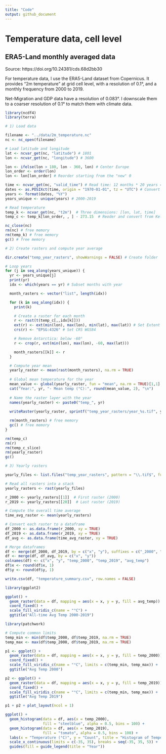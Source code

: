 ---
title: "Code"
output: github_document
---

# Temperature data, cell level

## ERA5-Land monthly averaged data

Source: https://doi.org/10.24381/cds.68d2bb30

For temperature data, I use the ERA5-Land dataset from Copernicus. It provides "2m temperature" at grid cell level, with a resolution of 0.1°, and a monthly frequency from 2000 to 2019.

Net-Migration and GDP data have a resolution of 0.083°. I downscale them to a coarser resolution of 0.1° to match them with climate data.

```{r}
library(ncdf4)
library(terra)

# 1) Load data

filename <- "../data/2m_temperature.nc"
nc <- nc_open(filename)

# Load latitude and longitude
lat <- ncvar_get(nc, "latitude") # 1801
lon <- ncvar_get(nc, "longitude") # 3600

lon <- ifelse(lon > 180, lon - 360, lon) # Center Europe
lon_order <- order(lon) 
lon <- lon[lon_order] # Reorder starting from the "new" 0

time <- ncvar_get(nc, "valid_time") # Read time: 12 months * 20 years = 240 months
dates <- as.POSIXct(time, origin = "1970-01-01", tz = "UTC") # Convert from seconds to date
years <- format(dates, "%Y")
years_unique <- unique(years) # 2000-2019

# Read temperature
temp_k <- ncvar_get(nc, "t2m")  # Three dimensions: [lon, lat, time]
temp_c <- temp_k[lon_order, , ] - 273.15  # Reoder and convert from Kelvin to Celsius

nc_close(nc)
rm(nc) # free memory
rm(temp_k) # free memory
gc() # free memory

# 2) Create rasters and compute year average

dir.create("temp_year_rasters", showWarnings = FALSE) # Create folder

# Loop years
for (j in seq_along(years_unique)) {
  yr <- years_unique[j]
  print(yr)
  idx <- which(years == yr) # Subset months with year

  month_rasters <- vector("list", length(idx))

  for (k in seq_along(idx)) {
    print(k)

    # Create a raster for each month
    r <- rast(t(temp_c[,,idx[k]]))
    ext(r) <- ext(min(lon), max(lon), min(lat), max(lat)) # Set Extent
    crs(r) <- "EPSG:4326" # Set CRS WGS84

    # Remove Antarctica: below -60°
    r <- crop(r, ext(min(lon), max(lon), -60, max(lat)))

    month_rasters[[k]] <- r
  }

  # Compute year mean
  yearly_raster <- mean(rast(month_rasters), na.rm = TRUE)
  
  # Global mean temperature for the year
  mean_value <- global(yearly_raster, fun = "mean", na.rm = TRUE)[1,1]
  cat("Year:", yr, "- Mean temp (°C):", round(mean_value, 2), "\n")
  
  # Name the raster layer with the year
  names(yearly_raster) <- paste0("temp_", yr)
  
  writeRaster(yearly_raster, sprintf("temp_year_rasters/year_%s.tif", yr), overwrite = TRUE)

  rm(month_rasters) # free memory
  gc() # free memory
}

rm(temp_c)
rm(r)
rm(temp_c_slice)
rm(yearly_raster)
gc()

# 3) Yearly rasters

yearly_files <- list.files("temp_year_rasters", pattern = "\\.tif$", full.names = TRUE)

# Read all rasters into a stack
yearly_rasters <- rast(yearly_files)

r_2000 <- yearly_rasters[[1]]  # First raster (2000)
r_2019 <- yearly_rasters[[20]]  # Last raster (2019)

# Compute the overall time average
time_avg_raster <- mean(yearly_rasters)

# Convert each raster to a dataframe
df_2000 <- as.data.frame(r_2000, xy = TRUE)
df_2019 <- as.data.frame(r_2019, xy = TRUE)
df_avg <- as.data.frame(time_avg_raster, xy = TRUE)

# Merge dataframes
df <- merge(df_2000, df_2019, by = c("x", "y"), suffixes = c("_2000", "_2019"))
df <- merge(df, df_avg, by = c("x", "y"))
colnames(df) <- c("x", "y", "temp_2000", "temp_2019", "avg_temp")
df$x <- round(df$x, 1)
df$y <- round(df$y, 1)

write.csv(df, "temperature_summary.csv", row.names = FALSE)
```


```{r}
library(ggplot2)

ggplot() + 
  geom_raster(data = df, mapping = aes(x = x, y = y, fill = avg_temp)) +
  coord_fixed() +
  scale_fill_viridis_c(name = "°C") +
  ggtitle("All-time Avg Temp 2000-2019")
```

```{r}
library(patchwork)

# Compute common limits
temp_min <- min(df$temp_2000, df$temp_2019, na.rm = TRUE)
temp_max <- max(df$temp_2000, df$temp_2019, na.rm = TRUE)

p1 <- ggplot() + 
  geom_raster(data = df, mapping = aes(x = x, y = y, fill = temp_2000)) +
  coord_fixed() +
  scale_fill_viridis_c(name = "°C", limits = c(temp_min, temp_max)) +
  ggtitle("Avg Temp 2000")

p2 <- ggplot() + 
  geom_raster(data = df, mapping = aes(x = x, y = y, fill = temp_2019)) +
  coord_fixed() +
  scale_fill_viridis_c(name = "°C", limits = c(temp_min, temp_max)) +
  ggtitle("Avg Temp 2019")

p1 + p2 + plot_layout(ncol = 1)
```

```{r}
ggplot() +
  geom_histogram(data = df, aes(x = temp_2000), 
                 fill = "steelblue", alpha = 0.5, bins = 100) +
  geom_histogram(data = df, aes(x = temp_2019), 
                 fill = "tomato", alpha = 0.5, bins = 100) +
  labs(x = "Temperature (°C)", y = "Count", title = "Histogram of Temperatures: 2000 vs 2019") +
  scale_x_continuous(limits = c(-35, 35), breaks = seq(-35, 35, 5)) +
  guides(fill = guide_legend(title = "Year"))
```


